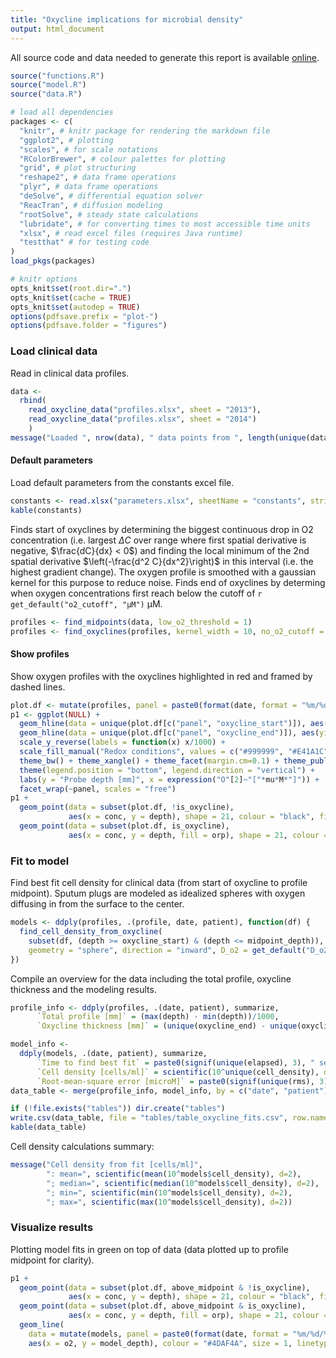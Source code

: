 ```yaml
---
title: "Oxycline implications for microbial density"
output: html_document
---
```


All source code and data needed to generate this report is available [online](https://github.com/sebkopf/o2cf#supplementary-information).

```r
source("functions.R")
source("model.R")
source("data.R")
```

```r
# load all dependencies
packages <- c(
  "knitr", # knitr package for rendering the markdown file
  "ggplot2", # plotting 
  "scales", # for scale notations
  "RColorBrewer", # colour palettes for plotting
  "grid", # plot structuring
  "reshape2", # data frame operations
  "plyr", # data frame operations
  "deSolve", # differential equation solver
  "ReacTran", # diffusion modeling
  "rootSolve", # steady state calculations
  "lubridate", # for converting times to most accessible time units
  "xlsx", # read excel files (requires Java runtime)
  "testthat" # for testing code
)
load_pkgs(packages)

# knitr options
opts_knit$set(root.dir=".")
opts_knit$set(cache = TRUE)
opts_knit$set(autodep = TRUE)
options(pdfsave.prefix = "plot-")
options(pdfsave.folder = "figures")
```

### Load clinical data

Read in clinical data profiles.

```r
data <- 
  rbind(
    read_oxycline_data("profiles.xlsx", sheet = "2013"),
    read_oxycline_data("profiles.xlsx", sheet = "2014")
    )
message("Loaded ", nrow(data), " data points from ", length(unique(data$profile)), " oxygen profiles.")
```

#### Default parameters

Load default parameters from the constants excel file.

```r
constants <- read.xlsx("parameters.xlsx", sheetName = "constants", stringsAsFactors = F, header=TRUE, check.names=FALSE)
kable(constants)
```

Finds start of oxyclines by determining the biggest continuous drop in O2 concentration (i.e. largest $\Delta{}C$ over range where first spatial derivative is negative, $\frac{dC}{dx} < 0$) and finding the local minimum of the 2nd spatial derivative $\left(-\frac{d^2 C}{dx^2}\right)$ in this interval (i.e. the highest gradient change). The oxygen profile is smoothed with a gaussian kernel for this purpose to reduce noise. Finds end of oxyclines by determing when oxygen concentrations first reach below the cutoff of `r get_default("o2_cutoff", "µM")` µM.

```r
profiles <- find_midpoints(data, low_o2_threshold = 1)
profiles <- find_oxyclines(profiles, kernel_width = 10, no_o2_cutoff = get_default("o2_cutoff", "µM"))
```

#### Show profiles

Show oxygen profiles with the oxyclines highlighted in red and framed by dashed lines.

```r
plot.df <- mutate(profiles, panel = paste0(format(date, format = "%m/%d/%y"), ", ", patient))
p1 <- ggplot(NULL) + 
  geom_hline(data = unique(plot.df[c("panel", "oxycline_start")]), aes(yintercept = oxycline_start), linetype = 2) +
  geom_hline(data = unique(plot.df[c("panel", "oxycline_end")]), aes(yintercept = oxycline_end), linetype = 2) +
  scale_y_reverse(labels = function(x) x/1000) + 
  scale_fill_manual("Redox conditions", values = c("#999999", "#E41A1C", "#377EB8")) +
  theme_bw() + theme_xangle() + theme_facet(margin.cm=0.1) + theme_public() + theme_nogrid() + 
  theme(legend.position = "bottom", legend.direction = "vertical") + 
  labs(y = "Probe depth [mm]", x = expression("O"[2]~"["*mu*M*"]")) +
  facet_wrap(~panel, scales = "free") 
p1 + 
  geom_point(data = subset(plot.df, !is_oxycline), 
             aes(x = conc, y = depth), shape = 21, colour = "black", fill = "white") +
  geom_point(data = subset(plot.df, is_oxycline), 
             aes(x = conc, y = depth, fill = orp), shape = 21, colour = "black")
```


### Fit to model

Find best fit cell density for clinical data (from start of oxycline to profile midpoint). Sputum plugs are modeled as idealized spheres with oxygen diffusing in from the surface to the center. 

```r
models <- ddply(profiles, .(profile, date, patient), function(df) {
  find_cell_density_from_oxycline(
    subset(df, (depth >= oxycline_start) & (depth <= midpoint_depth)),
    geometry = "sphere", direction = "inward", D_o2 = get_default("D_o2_biofilm", "10-6 cm2 s-1"))
})
```

Compile an overview for the data including the total profile, oxycline thickness and the modeling results. 

```r
profile_info <- ddply(profiles, .(date, patient), summarize,
      `Total profile [mm]` = (max(depth) - min(depth))/1000,
      `Oxycline thickness [mm]` = (unique(oxycline_end) - unique(oxycline_start))/1000)

model_info <- 
  ddply(models, .(date, patient), summarize, 
      `Time to find best fit` = paste0(signif(unique(elapsed), 3), " sec"),
      `Cell density [cells/ml]` = scientific(10^unique(cell_density), digits=2), 
      `Root-mean-square error [microM]` = paste0(signif(unique(rms), 3)))
data_table <- merge(profile_info, model_info, by = c("date", "patient"))

if (!file.exists("tables")) dir.create("tables")
write.csv(data_table, file = "tables/table_oxycline_fits.csv", row.names = FALSE)
kable(data_table)
```

Cell density calculations summary:

```r
message("Cell density from fit [cells/ml]", 
        ": mean=", scientific(mean(10^models$cell_density), d=2),
        "; median=", scientific(median(10^models$cell_density), d=2),
        "; min=", scientific(min(10^models$cell_density), d=2),
        "; max=", scientific(max(10^models$cell_density), d=2))
```


### Visualize results

Plotting model fits in green on top of data (data plotted up to profile midpoint for clarity).

```r
p1 + 
  geom_point(data = subset(plot.df, above_midpoint & !is_oxycline), 
             aes(x = conc, y = depth), shape = 21, colour = "black", fill = "white") +
  geom_point(data = subset(plot.df, above_midpoint & is_oxycline), 
             aes(x = conc, y = depth, fill = orp), shape = 21, colour = "black") +
  geom_line(
    data = mutate(models, panel = paste0(format(date, format = "%m/%d/%y"), ", ", patient)),
    aes(x = o2, y = model_depth), colour = "#4DAF4A", size = 1, linetype = 1) 
```

